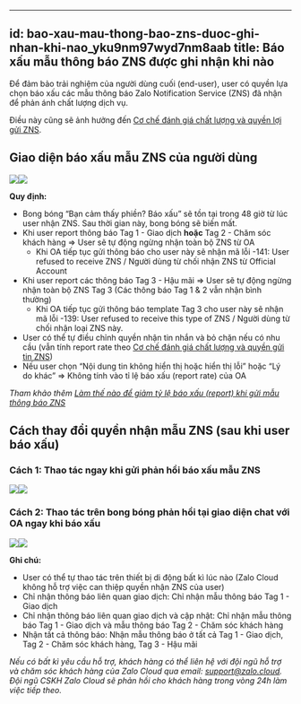 
---
id: bao-xau-mau-thong-bao-zns-duoc-ghi-nhan-khi-nao_yku9nm97wyd7nm8aab
title: Báo xấu mẫu thông báo ZNS được ghi nhận khi nào
---
Để đảm bảo trải nghiệm của người dùng cuối (end-user), user có quyền lựa chọn báo xấu các mẫu thông báo Zalo Notification Service (ZNS) đã nhận để phản ánh chất lượng dịch vụ.

Điều này cũng sẽ ảnh hưởng đến [Cơ chế đánh giá chất lượng và quyền lợi gửi ZNS](https://zalo.cloud/blog/co-che-danh-gia-chat-luong-va-quyen-loi-gui-zns/rzu6k97e8vkbnmereg).

**Giao diện báo xấu mẫu ZNS của người dùng**
--------------------------------------------

![](https://stc-oa.zdn.vn/uploads/cf1255bf5b13b0c32eccb5fa26fd64da.png)![](https://stc-oa.zdn.vn/uploads/76f78e0f93bec203d8432085014dd0d1.png)

**Quy định:** 

*   Bong bóng “Bạn cảm thấy phiền? Báo xấu” sẽ tồn tại trong 48 giờ từ lúc user nhận ZNS. Sau thời gian này, bong bóng sẽ biến mất.
*   Khi user report thông báo Tag 1 - Giao dịch **hoặc** Tag 2 - Chăm sóc khách hàng => User sẽ tự động ngừng nhận toàn bộ ZNS từ OA
    *   Khi OA tiếp tục gửi thông báo cho user này sẽ nhận mã lỗi -141: User refused to receive ZNS / Người dùng từ chối nhận ZNS từ Official Account
*   Khi user report các thông báo Tag 3 - Hậu mãi => User sẽ tự động ngừng nhận toàn bộ ZNS Tag 3 (Các thông báo Tag 1 & 2 vẫn nhận bình thường)
    *   Khi OA tiếp tục gửi thông báo template Tag 3 cho user này sẽ nhận mã lỗi -139: User refused to receive this type of ZNS / Người dùng từ chối nhận loại ZNS này.
*   User có thể tự điều chỉnh quyền nhận tin nhắn và bỏ chặn nếu có nhu cầu (vẫn tính report rate theo [Cơ chế đánh giá chất lượng và quyền gửi tin ZNS](https://zalo.cloud/blog/co-che-danh-gia-chat-luong-va-quyen-loi-gui-zns/rzu6k97e8vkbnmereg))
*   Nếu user chọn “Nội dung tin không hiển thị hoặc hiển thị lỗi” hoặc “Lý do khác” => Không tính vào tỉ lệ báo xấu (report rate) của OA

_Tham khảo thêm_ [_Làm thế nào để giảm tỷ lệ báo xấu (report) khi gửi mẫu thông báo ZNS_](https://zalo.cloud/blog/lam-the-nao-de-giam-ty-le-bao-xau-report-khi-gui-mau-thong-bao-zns-/j4uvw9eppb98eka4a9)

**Cách thay đổi quyền nhận mẫu ZNS (sau khi user báo xấu)**
-----------------------------------------------------------

### **Cách 1: Thao tác ngay khi gửi phản hồi báo xấu mẫu ZNS**

![](https://stc-oa.zdn.vn/uploads/a9d5f78ffe78611ca2f5596a7d7d9243.png)![](https://stc-oa.zdn.vn/uploads/b472b64d3abac70f892b4af175d6976e.png)

### **Cách 2: Thao tác trên bong bóng phản hồi tại giao diện chat với OA ngay khi báo xấu**

![](https://stc-oa.zdn.vn/uploads/722a04e1f4429d2a0cbc3927b57063ac.png)![](https://stc-oa.zdn.vn/uploads/fccce5ad2630c23114198c8c5f59f3f9.png)

**Ghi chú:**

*   User có thể tự thao tác trên thiết bị di động bất kì lúc nào (Zalo Cloud không hỗ trợ việc can thiệp quyền nhận ZNS của user)
*   Chỉ nhận thông báo liên quan giao dịch: Chỉ nhận mẫu thông báo Tag 1 - Giao dịch
*   Chỉ nhận thông báo liên quan giao dịch và cập nhật: Chỉ nhận mẫu thông báo Tag 1 - Giao dịch và mẫu thông báo Tag 2 - Chăm sóc khách hàng
*   Nhận tất cả thông báo: Nhận mẫu thông báo ở tất cả Tag 1 - Giao dịch, Tag 2 - Chăm sóc khách hàng, Tag 3 - Hậu mãi

_Nếu có bất kì yêu cầu hỗ trợ, khách hàng có thể liên hệ với đội ngũ hỗ trợ và chăm sóc khách hàng của Zalo Cloud qua email:_ [_support@zalo.cloud_](mailto:support@zalo.cloud)_. Đội ngũ CSKH Zalo Cloud sẽ phản hồi cho khách hàng trong vòng 24h làm việc tiếp theo._